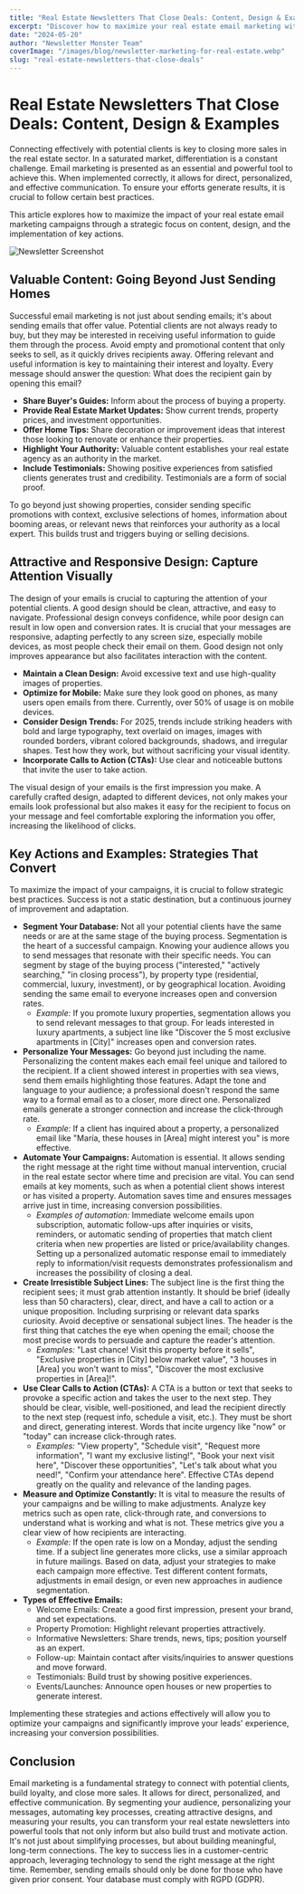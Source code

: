 ```yaml
---
title: "Real Estate Newsletters That Close Deals: Content, Design & Examples"
excerpt: "Discover how to maximize your real estate email marketing with actionable strategies for content, design, and automation. Learn to engage, convert, and build trust with your audience."
date: "2024-05-20"
author: "Newsletter Monster Team"
coverImage: "/images/blog/newsletter-marketing-for-real-estate.webp"
slug: "real-estate-newsletters-that-close-deals"
---
```


# Real Estate Newsletters That Close Deals: Content, Design & Examples

Connecting effectively with potential clients is key to closing more sales in the real estate sector. In a saturated market, differentiation is a constant challenge. Email marketing is presented as an essential and powerful tool to achieve this. When implemented correctly, it allows for direct, personalized, and effective communication. To ensure your efforts generate results, it is crucial to follow certain best practices.

This article explores how to maximize the impact of your real estate email marketing campaigns through a strategic focus on content, design, and the implementation of key actions.

![Newsletter Screenshot](https://nlmr1.s3.eu-central-1.amazonaws.com/ce21b370-d9f8-41fc-ac43-8aa14be5f34f/ce21b370-d9f8-41fc-ac43-8aa14be5f34f_small.webp)

## Valuable Content: Going Beyond Just Sending Homes

Successful email marketing is not just about sending emails; it's about sending emails that offer value. Potential clients are not always ready to buy, but they may be interested in receiving useful information to guide them through the process. Avoid empty and promotional content that only seeks to sell, as it quickly drives recipients away. Offering relevant and useful information is key to maintaining their interest and loyalty. Every message should answer the question: What does the recipient gain by opening this email?

- **Share Buyer's Guides:** Inform about the process of buying a property.
- **Provide Real Estate Market Updates:** Show current trends, property prices, and investment opportunities.
- **Offer Home Tips:** Share decoration or improvement ideas that interest those looking to renovate or enhance their properties.
- **Highlight Your Authority:** Valuable content establishes your real estate agency as an authority in the market.
- **Include Testimonials:** Showing positive experiences from satisfied clients generates trust and credibility. Testimonials are a form of social proof.

To go beyond just showing properties, consider sending specific promotions with context, exclusive selections of homes, information about booming areas, or relevant news that reinforces your authority as a local expert. This builds trust and triggers buying or selling decisions.

## Attractive and Responsive Design: Capture Attention Visually

The design of your emails is crucial to capturing the attention of your potential clients. A good design should be clean, attractive, and easy to navigate. Professional design conveys confidence, while poor design can result in low open and conversion rates. It is crucial that your messages are responsive, adapting perfectly to any screen size, especially mobile devices, as most people check their email on them. Good design not only improves appearance but also facilitates interaction with the content.

- **Maintain a Clean Design:** Avoid excessive text and use high-quality images of properties.
- **Optimize for Mobile:** Make sure they look good on phones, as many users open emails from there. Currently, over 50% of usage is on mobile devices.
- **Consider Design Trends:** For 2025, trends include striking headers with bold and large typography, text overlaid on images, images with rounded borders, vibrant colored backgrounds, shadows, and irregular shapes. Test how they work, but without sacrificing your visual identity.
- **Incorporate Calls to Action (CTAs):** Use clear and noticeable buttons that invite the user to take action.

The visual design of your emails is the first impression you make. A carefully crafted design, adapted to different devices, not only makes your emails look professional but also makes it easy for the recipient to focus on your message and feel comfortable exploring the information you offer, increasing the likelihood of clicks.

## Key Actions and Examples: Strategies That Convert

To maximize the impact of your campaigns, it is crucial to follow strategic best practices. Success is not a static destination, but a continuous journey of improvement and adaptation.

- **Segment Your Database:** Not all your potential clients have the same needs or are at the same stage of the buying process. Segmentation is the heart of a successful campaign. Knowing your audience allows you to send messages that resonate with their specific needs. You can segment by stage of the buying process ("interested," "actively searching," "in closing process"), by property type (residential, commercial, luxury, investment), or by geographical location. Avoiding sending the same email to everyone increases open and conversion rates.
  - _Example:_ If you promote luxury properties, segmentation allows you to send relevant messages to that group. For leads interested in luxury apartments, a subject line like "Discover the 5 most exclusive apartments in [City]" increases open and conversion rates.
- **Personalize Your Messages:** Go beyond just including the name. Personalizing the content makes each email feel unique and tailored to the recipient. If a client showed interest in properties with sea views, send them emails highlighting those features. Adapt the tone and language to your audience; a professional doesn't respond the same way to a formal email as to a closer, more direct one. Personalized emails generate a stronger connection and increase the click-through rate.
  - _Example:_ If a client has inquired about a property, a personalized email like "María, these houses in [Area] might interest you" is more effective.
- **Automate Your Campaigns:** Automation is essential. It allows sending the right message at the right time without manual intervention, crucial in the real estate sector where time and precision are vital. You can send emails at key moments, such as when a potential client shows interest or has visited a property. Automation saves time and ensures messages arrive just in time, increasing conversion possibilities.
  - _Examples of automation:_ Immediate welcome emails upon subscription, automatic follow-ups after inquiries or visits, reminders, or automatic sending of properties that match client criteria when new properties are listed or price/availability changes. Setting up a personalized automatic response email to immediately reply to information/visit requests demonstrates professionalism and increases the possibility of closing a deal.
- **Create Irresistible Subject Lines:** The subject line is the first thing the recipient sees; it must grab attention instantly. It should be brief (ideally less than 50 characters), clear, direct, and have a call to action or a unique proposition. Including surprising or relevant data sparks curiosity. Avoid deceptive or sensational subject lines. The header is the first thing that catches the eye when opening the email; choose the most precise words to persuade and capture the reader's attention.
  - _Examples:_ "Last chance! Visit this property before it sells", "Exclusive properties in [City] below market value", "3 houses in [Area] you won't want to miss", "Discover the most exclusive properties in [Area]!".
- **Use Clear Calls to Action (CTAs):** A CTA is a button or text that seeks to provoke a specific action and takes the user to the next step. They should be clear, visible, well-positioned, and lead the recipient directly to the next step (request info, schedule a visit, etc.). They must be short and direct, generating interest. Words that incite urgency like "now" or "today" can increase click-through rates.
  - _Examples:_ "View property", "Schedule visit", "Request more information", "I want my exclusive listing!", "Book your next visit here", "Discover these opportunities", "Let's talk about what you need!", "Confirm your attendance here". Effective CTAs depend greatly on the quality and relevance of the landing pages.
- **Measure and Optimize Constantly:** It is vital to measure the results of your campaigns and be willing to make adjustments. Analyze key metrics such as open rate, click-through rate, and conversions to understand what is working and what is not. These metrics give you a clear view of how recipients are interacting.
  - _Example:_ If the open rate is low on a Monday, adjust the sending time. If a subject line generates more clicks, use a similar approach in future mailings. Based on data, adjust your strategies to make each campaign more effective. Test different content formats, adjustments in email design, or even new approaches in audience segmentation.
- **Types of Effective Emails:**
  - Welcome Emails: Create a good first impression, present your brand, and set expectations.
  - Property Promotion: Highlight relevant properties attractively.
  - Informative Newsletters: Share trends, news, tips; position yourself as an expert.
  - Follow-up: Maintain contact after visits/inquiries to answer questions and move forward.
  - Testimonials: Build trust by showing positive experiences.
  - Events/Launches: Announce open houses or new properties to generate interest.

Implementing these strategies and actions effectively will allow you to optimize your campaigns and significantly improve your leads' experience, increasing your conversion possibilities.

## Conclusion

Email marketing is a fundamental strategy to connect with potential clients, build loyalty, and close more sales. It allows for direct, personalized, and effective communication. By segmenting your audience, personalizing your messages, automating key processes, creating attractive designs, and measuring your results, you can transform your real estate newsletters into powerful tools that not only inform but also build trust and motivate action. It's not just about simplifying processes, but about building meaningful, long-term connections. The key to success lies in a customer-centric approach, leveraging technology to send the right message at the right time. Remember, sending emails should only be done for those who have given prior consent. Your database must comply with RGPD (GDPR).
